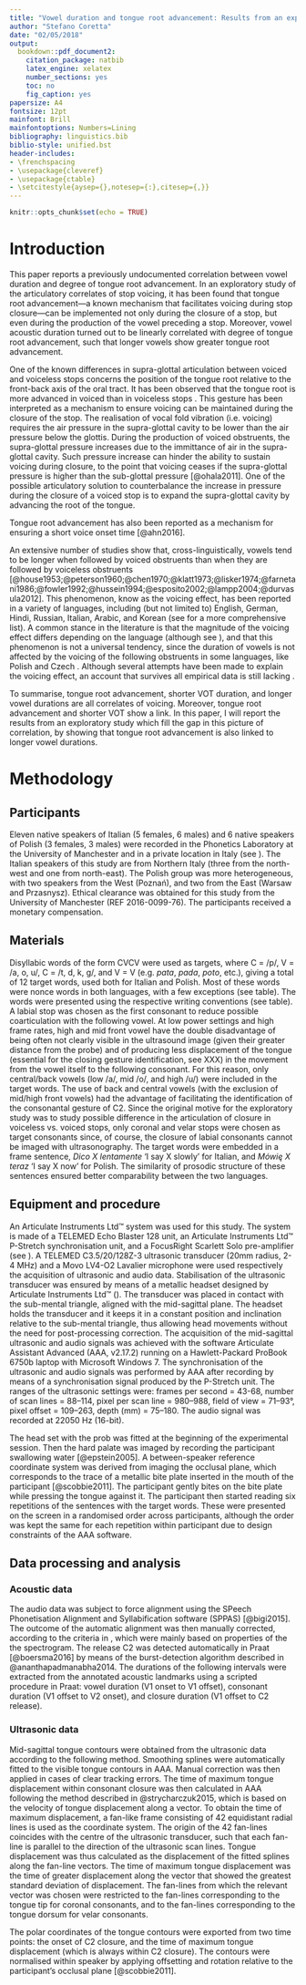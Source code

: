 ```yaml
---
title: "Vowel duration and tongue root advancement: Results from an exploratory study of the relation between voicing and vowel duration"
author: "Stefano Coretta"
date: "02/05/2018"
output:
  bookdown::pdf_document2:
    citation_package: natbib
    latex_engine: xelatex
    number_sections: yes
    toc: no
    fig_caption: yes
papersize: A4
fontsize: 12pt
mainfont: Brill
mainfontoptions: Numbers=Lining
bibliography: linguistics.bib
biblio-style: unified.bst
header-includes:
- \frenchspacing
- \usepackage{cleveref}
- \usepackage{ctable}
- \setcitestyle{aysep={},notesep={:},citesep={,}}
---
```


```r
knitr::opts_chunk$set(echo = TRUE)
```

# Introduction

This paper reports a previously undocumented correlation between vowel duration and degree of tongue root advancement.
In an exploratory study of the articulatory correlates of stop voicing, it has been found that tongue root advancement---a known mechanism that facilitates voicing during stop closure---can be implemented not only during the closure of a stop, but even during the production of the vowel preceding a stop.
Moreover, vowel acoustic duration turned out to be linearly correlated with degree of tongue root advancement, such that longer vowels show greater tongue root advancement.

One of the known differences in supra-glottal articulation between voiced and voiceless stops concerns the position of the tongue root relative to the front-back axis of the oral tract.
It has been observed that the tongue root is more advanced in voiced than in voiceless stops \citep{kent1969,perkell1969,westbury1983}.
This gesture has been interpreted as a mechanism to ensure voicing can be maintained during the closure of the stop.
The realisation of vocal fold vibration (i.e. voicing) requires the air pressure in the supra-glottal cavity to be lower than the air pressure below the glottis.
During the production of voiced obstruents, the supra-glottal pressure increases due to the immittance of air in the supra-glottal cavity.
Such pressure increase can hinder the ability to sustain voicing during closure, to the point that voicing ceases if the supra-glottal pressure is higher than the sub-glottal pressure [@ohala2011].
<!-- mention the aerodynamic voicing constraint -->
One of the possible articulatory solution to counterbalance the increase in pressure during the closure of a voiced stop is to expand the supra-glottal cavity by advancing the root of the tongue.
<!-- maybe mention Rothenberg? -->

<!-- need to mention that VOT is typical of voiced consonants in English blah blah blah -->
Tongue root advancement has also been reported as a mechanism for ensuring a short voice onset time [@ahn2016].

An extensive number of studies show that, cross-linguistically, vowels tend to be longer when followed by voiced obstruents than when they are followed by voiceless obstruents [@house1953;@peterson1960;@chen1970;@klatt1973;@lisker1974;@farnetani1986;@fowler1992;@hussein1994;@esposito2002;@lampp2004;@durvasula2012].
This phenomenon, know as the voicing effect, has been reported in a variety of languages,
including (but not limited to) English, German, Hindi, Russian, Italian, Arabic, and Korean (see \citealt{maddieson1976} for a more comprehensive list).
A common stance in the literature is that the magnitude of the voicing effect differs depending on the language (although see \citealt{laeufer1992} ), and that this phenomenon is not a universal tendency, since the duration of vowels is not affected by the voicing of the following obstruents in some languages, like Polish and Czech \citep{keating1984}.
Although several attempts have been made to explain the voicing effect, an account that survives all empirical data is still lacking \citep{durvasula2012,soskuthy2013}.
<!-- have to say that polish had mixed results -->

To summarise, tongue root advancement, shorter VOT duration, and longer vowel durations are all correlates of voicing.
Moreover, tongue root advancement and shorter VOT show a link.
In this paper, I will report the results from an exploratory study which fill the gap in this picture of correlation, by showing that tongue root advancement is also linked to longer vowel durations.

# Methodology

## Participants

<!-- \ctable[caption = Sociolinguistic information on participants. The right-most column indicates whether the participant spent more than 6 consecutive months abroad.,
label = t:participants
]{lllll}{}{
\FL
\textbf{id}   & \textbf{sex} & \textbf{age} & \textbf{city}     & \textbf{\textgreater} 6 mo \ML
IT01 & m   & 28  & Verbania & yes               \NN
IT02 & m   & 26  & Udine    & yes               \NN
IT03 & f   & 27  & Verbania & no                \NN
IT04 & f   & 54  & Verbania & no                \NN
PL02 & f   & 32  & Poznań   & yes               \NN
PL03 & m   & 26  & Poznań   & yes               \NN
PL04 & f   & 34  & Warsaw   & no                \NN
PL05 & m   & 34  & Przasnysz & no               \LL
} -->

Eleven native speakers of Italian (5 females, 6 males) and 6 native speakers of Polish (3 females, 3 males) were recorded in the Phonetics Laboratory at the University of Manchester and in a private location in Italy (see \Cref{t:participants}).
<!-- need to update locations and everything -->
The Italian speakers of this study are from Northern Italy (three from the north-west and one from north-east).
The Polish group was more heterogeneous, with two speakers from the West (Poznań), and two from the East (Warsaw and Przasnysz).
Ethical clearance was obtained for this study from the University of Manchester (REF 2016-0099-76).
The participants received a monetary compensation.

## Materials

Disyllabic words of the form C\textsubscript{1}V\textsubscript{1}C\textsubscript{2}V\textsubscript{2} were used as targets, where C\textsubscript{1} = /p/, V\textsubscript{1} = /a, o, u/, C\textsubscript{2} = /t, d, k, g/, and V\textsubscript{2} = V\textsubscript{1} (e.g. *pata*, *pada*, *poto*, etc.), giving a total of 12 target words, used both for Italian and Polish.
<!-- mention why you use these symbols for vowels coz it should be open o in Italian -->
Most of these words were nonce words in both languages, with a few exceptions (see table).
The words were presented using the respective writing conventions (see table).
A labial stop was chosen as the first consonant to reduce possible coarticulation with the following vowel.\footnote{Although there is a tendency in the articulatory literature to suggest that labial consonants do not affect lingual articulations, \citealt{vazquez-alvarez2007} report tongue body lowering in the context of labial stops.}
<!-- check and explain better, is it just during the consonant or also during the vowel? -->
At low power settings and high frame rates, high and mid front vowel have the double disadvantage of being often not clearly visible in the ultrasound image (given their greater distance from the probe) and of producing less displacement of the tongue (essential for the closing gesture identification, see XXX) in the movement from the vowel itself to the following consonant.
For this reason, only central/back vowels (low /a/, mid /o/, and high /u/) were included in the target words.
The use of back and central vowels (with the exclusion of mid/high front vowels) had the advantage of facilitating the identification of the consonantal gesture of C2.
Since the original motive for the exploratory study was to study possible difference in the articulation of closure in voiceless vs. voiced stops, only coronal and velar stops were chosen as target consonants since, of course, the closure of labial consonants cannot be imaged with ultrasonography.
The target words were embedded in a frame sentence, *Dico X lentamente* 'I say X slowly' for Italian, and *Mówię X teraz* 'I say X now' for Polish.
<!-- say that speakers were instructed not to produce pauses and not to speak slowly -->
The similarity of prosodic structure of these sentences ensured better comparability between the two languages.

## Equipment and procedure
\label{s:equipment}

<!-- \begin{figure*}
    \centering
    \includegraphics[width=.7\textwidth]{../../graphics/uti-setup.pdf}
    \caption{Schematic representation of the equipment setup (\citealt{articulate2011}). The system is described in details in \Cref{s:equipment}.}
    \label{f:uti-setup}
\end{figure*} -->

An Articulate Instruments Ltd™ system was used for this study.
The system is made of a TELEMED Echo Blaster 128 unit, an Articulate Instruments Ltd™ P-Stretch synchronisation unit, and a FocusRight Scarlett Solo pre-amplifier (see \Cref{f:uti-setup}).
A TELEMED C3.5/20/128Z-3 ultrasonic transducer (20mm radius, 2-4 MHz) and a Movo LV4-O2 Lavalier microphone were used respectively the acquisition of ultrasonic and audio data.
Stabilisation of the ultrasonic transducer was ensured by means of a metallic headset designed by Articulate Instruments Ltd™ (\citeyear{articulate2008}).
<!-- add figure -->
The transducer was placed in contact with the sub-mental triangle, aligned with the mid-sagittal plane.
The headset holds the transducer and it keeps it in a constant position and inclination relative to the sub-mental triangle, thus allowing head movements without the need for post-processing correction.
The acquisition of the mid-sagittal ultrasonic and audio signals was achieved with the software Articulate Assistant Advanced (AAA, v2.17.2) running on a Hawlett-Packard ProBook 6750b laptop with Microsoft Windows 7.
The synchronisation of the ultrasonic and audio signals was performed by AAA after recording by means of a synchronisation signal produced by the P-Stretch unit.
The ranges of the ultrasonic settings were: frames per second = 43-68, number of scan lines = 88–114, pixel per scan line = 980–988, field of view = 71–93°, pixel offset = 109–263, depth (mm) = 75–180.
The audio signal was recorded at 22050 Hz (16-bit).

The head set with the prob was fitted at the beginning of the experimental session.
Then the hard palate was imaged by recording the participant swallowing water [@epstein2005].
A between-speaker reference coordinate system was derived from imaging the occlusal plane, which corresponds to the trace of a metallic bite plate inserted in the mouth of the participant [@scobbie2011].
The participant gently bites on the bite plate while pressing the tongue against it.
<!-- add image -->
The participant then started reading six repetitions of the sentences with the target words.
These were presented on the screen in a randomised order across participants, although the order was kept the same for each repetition within participant due to design constraints of the AAA software.
<!-- say grand total -->

## Data processing and analysis

### Acoustic data

The audio data was subject to force alignment using the SPeech Phonetisation Alignment and Syllabification software (SPPAS) [@bigi2015].
The outcome of the automatic alignment was then manually corrected, according to the criteria in \Cref{t:dur-measures}, which were mainly based on properties of the the spectrogram.
<!-- add reference -->
The release C2 was detected automatically in Praat [@boersma2016] by means of the burst-detection algorithm described in @ananthapadmanabha2014.
The durations of the following intervals were extracted from the annotated acoustic landmarks using a scripted procedure in Praat: vowel duration (V1 onset to V1 offset), consonant duration (V1 offset to V2 onset), and closure duration (V1 offset to C2 release).

\ctable[caption = List of measurements extracted from the acoustic data.,
label = t:dur-measures,
width=\textwidth,
star
]{ll>{\raggedright}p{9cm}}{}{
\FL
\textbf{landmarks}               &                  & \textbf{criteria}                                                                                    \ML
vowel onset           & (V1 onset)         & appearance of higher formants in the spectrogram following the release of /p/ (C1)            \NN
vowel offset          & (V1 offset)        & disappearance of the higher formants in the spectrogram preceding the target consonant (C2) \NN
consonant onset       & (C2 onset)         & corresponds to V1 offset                                                                    \NN
closure onset         & (C2 closure onset) & corresponds to V1 offset                                                                    \NN
consonant offset      & (C2 offset)        & appearance of higher formants of the vowel following C2 (V2); corresponds to V2 onset                                \NN
consonant release & (C2 release)         & automatic detection \citep{ananthapadmanabha2014}                                           \LL
}

### Ultrasonic data

Mid-sagittal tongue contours were obtained from the ultrasonic data according to the following method.
Smoothing splines were automatically fitted to the visible tongue contours in AAA.
Manual correction was then applied in cases of clear tracking errors.
The time of maximum tongue displacement within consonant closure was then calculated in AAA following the method described in @strycharczuk2015, which is based on the velocity of tongue displacement along a vector.
To obtain the time of maximum displacement, a fan-like frame consisting of 42 equidistant radial lines is used as the coordinate system.
The origin of the 42 fan-lines coincides with the centre of the ultrasonic transducer, such that each fan-line is parallel to the direction of the ultrasonic scan lines.
Tongue displacement was thus calculated as the displacement of the fitted splines along the fan-line vectors.
The time of maximum tongue displacement was the time of greater displacement along the vector that showed the greatest standard deviation of displacement.
The fan-lines from which the relevant vector was chosen were restricted to the fan-lines corresponding to the tongue tip for coronal consonants, and to the fan-lines corresponding to the tongue dorsum for velar consonants.
<!-- The displacement was calculated based on the movement of the splines along one of the 42 fan lines.
Fan line selection in this study was achieved by finding the fan line within the relevant area of the tongue (tongue tip for coronal consonants and tongue dorsum for velar consonants) with the highest standard deviation of displacement.
-->

The polar coordinates of the tongue contours were exported from two time points: the onset of C2 closure, and the time of maximum tongue displacement (which is always within C2 closure).
The contours were normalised within speaker by applying offsetting and rotation relative to the participant’s occlusal plane [@scobbie2011].
